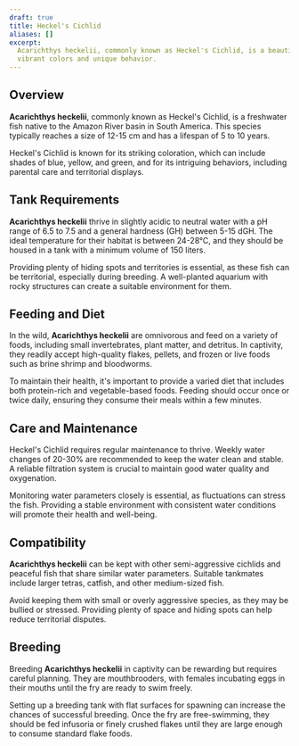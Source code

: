 ```yaml
---
draft: true
title: Heckel's Cichlid
aliases: []
excerpt:
  Acarichthys heckelii, commonly known as Heckel's Cichlid, is a beautiful freshwater fish that is admired for its
  vibrant colors and unique behavior.
---
```


## Overview

**Acarichthys heckelii**, commonly known as Heckel's Cichlid, is a freshwater fish native to the Amazon River basin in
South America. This species typically reaches a size of 12-15 cm and has a lifespan of 5 to 10 years.

Heckel's Cichlid is known for its striking coloration, which can include shades of blue, yellow, and green, and for its
intriguing behaviors, including parental care and territorial displays.

## Tank Requirements

**Acarichthys heckelii** thrive in slightly acidic to neutral water with a pH range of 6.5 to 7.5 and a general hardness
(GH) between 5-15 dGH. The ideal temperature for their habitat is between 24-28°C, and they should be housed in a tank
with a minimum volume of 150 liters.

Providing plenty of hiding spots and territories is essential, as these fish can be territorial, especially during
breeding. A well-planted aquarium with rocky structures can create a suitable environment for them.

## Feeding and Diet

In the wild, **Acarichthys heckelii** are omnivorous and feed on a variety of foods, including small invertebrates,
plant matter, and detritus. In captivity, they readily accept high-quality flakes, pellets, and frozen or live foods
such as brine shrimp and bloodworms.

To maintain their health, it's important to provide a varied diet that includes both protein-rich and vegetable-based
foods. Feeding should occur once or twice daily, ensuring they consume their meals within a few minutes.

## Care and Maintenance

Heckel's Cichlid requires regular maintenance to thrive. Weekly water changes of 20-30% are recommended to keep the
water clean and stable. A reliable filtration system is crucial to maintain good water quality and oxygenation.

Monitoring water parameters closely is essential, as fluctuations can stress the fish. Providing a stable environment
with consistent water conditions will promote their health and well-being.

## Compatibility

**Acarichthys heckelii** can be kept with other semi-aggressive cichlids and peaceful fish that share similar water
parameters. Suitable tankmates include larger tetras, catfish, and other medium-sized fish.

Avoid keeping them with small or overly aggressive species, as they may be bullied or stressed. Providing plenty of
space and hiding spots can help reduce territorial disputes.

## Breeding

Breeding **Acarichthys heckelii** in captivity can be rewarding but requires careful planning. They are mouthbrooders,
with females incubating eggs in their mouths until the fry are ready to swim freely.

Setting up a breeding tank with flat surfaces for spawning can increase the chances of successful breeding. Once the fry
are free-swimming, they should be fed infusoria or finely crushed flakes until they are large enough to consume standard
flake foods.
